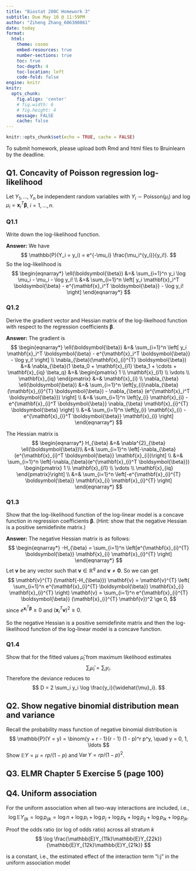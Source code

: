```yaml
---
title: "Biostat 200C Homework 3"
subtitle: Due May 10 @ 11:59PM
author: "Ziheng Zhang_606300061"
date: today
format:
  html:
    theme: cosmo
    embed-resources: true
    number-sections: true
    toc: true
    toc-depth: 4
    toc-location: left
    code-fold: false
engine: knitr
knitr:
  opts_chunk: 
    fig.align: 'center'
    # fig.width: 6
    # fig.height: 4
    message: FALSE
    cache: false
---
```


```r
knitr::opts_chunk$set(echo = TRUE, cache = FALSE)
```

To submit homework, please upload both Rmd and html files to Bruinlearn by the deadline.

## Q1. Concavity of Poisson regression log-likelihood 

Let $Y_1,\ldots,Y_n$ be independent random variables with $Y_i \sim \text{Poisson}(\mu_i)$ and $\log \mu_i = \mathbf{x}_i^T \boldsymbol{\beta}$, $i = 1,\ldots,n$.

### Q1.1

Write down the log-likelihood function.

**Answer:**
We have 
$$
\mathbb{P}(Y_i = y_i) = e^{-\mu_i} \frac{\mu_i^{y_i}}{y_i!}.
$$
So the log-likelihood is
$$
\begin{eqnarray*}
\ell(\boldsymbol{\beta}) &=& \sum_{i=1}^n y_i \log \mu_i - \mu_i - \log y_i! \\
&=& \sum_{i=1}^n \left[ y_i \mathbf{x}_i^T \boldsymbol{\beta} - e^{\mathbf{x}_i^T \boldsymbol{\beta}} - \log y_i! \right]
\end{eqnarray*}
$$

### Q1.2

Derive the gradient vector and Hessian matrix of the log-likelhood function with respect to the regression coefficients $\boldsymbol{\beta}$. 

**Answer:**
The gradient is
$$
\begin{eqnarray*}
\ell(\boldsymbol{\beta}) &=& \sum_{i=1}^n \left[ y_i \mathbf{x}_i^T \boldsymbol{\beta} - e^{\mathbf{x}_i^T \boldsymbol{\beta}} - \log y_i! \right] \\
\nabla_{\beta}(\mathbf{x}_{i}^{T} \boldsymbol{\beta}) &=& \nabla_{\beta}(1 \beta_0 + \mathbf{x}_{i1} \beta_1 + \cdots + \mathbf{x}_{iq} \beta_q) &=& \begin{pmatrix} 1 \\ \mathbf{x}_{i1} \\ \vdots \\ \mathbf{x}_{iq} \end{pmatrix} &=& \mathbf{x}_{i} \\
\nabla_{\beta} \ell(\boldsymbol{\beta}) &=& \sum_{i=1}^n \left[y_{i}\nabla_{\beta} (\mathbf{x}_{i}^{T} \boldsymbol{\beta}) - \nabla_{\beta} (e^{\mathbf{x}_i^T \boldsymbol{\beta}}) \right] \\
&=& \sum_{i=1}^n \left[y_{i} \mathbf{x}_{i} - e^{\mathbf{x}_{i}^T \boldsymbol{\beta}} \nabla_{\beta} \mathbf{x}_{i}^{T} \boldsymbol{\beta} \right] \\
&=& \sum_{i=1}^n \left[y_{i} \mathbf{x}_{i} - e^{\mathbf{x}_{i}^T \boldsymbol{\beta}} \mathbf{x}_{i} \right]
\end{eqnarray*}
$$

The Hessian matrix is
$$
\begin{eqnarray*}
H_{\beta} &=& \nabla^{2}_{\beta} \ell(\boldsymbol{\beta})\\
&=& \sum_{i=1}^n \left[-\nabla_{\beta}(e^{\mathbf{x}_{i}^T \boldsymbol{\beta}} \mathbf{x}_{i})\right] \\
&=& \sum_{i=1}^n \left[-\nabla_{\beta}(e^{\mathbf{x}_{i}^T \boldsymbol{\beta}}) \begin{pmatrix} 1 \\ \mathbf{x}_{i1} \\ \vdots \\ \mathbf{x}_{iq} \end{pmatrix}\right] \\
&=& \sum_{i=1}^n \left[-e^{\mathbf{x}_{i}^{T} \boldsymbol{\beta}} \mathbf{x}_{i} \mathbf{x}_{i}^{T} \right]
\end{eqnarray*}
$$

### Q1.3

Show that the log-likelihood function of the log-linear model is a concave function in regression coefficients $\boldsymbol{\beta}$. (Hint: show that the negative Hessian is a positive semidefinite matrix.)

**Answer:**
The negative Hessian matrix is as follows:
$$
\begin{eqnarray*}
-H_{\beta} = \sum_{i=1}^n \left[e^{\mathbf{x}_{i}^{T} \boldsymbol{\beta}} \mathbf{x}_{i} \mathbf{x}_{i}^{T} \right]
\end{eqnarray*}
$$
Let $\mathbf{v}$ be any vector such that $\mathbf{v} \in \mathbb{R}^{q}$ and $\mathbf{v} \ne \mathbf{0}$. So we can get
$$
\mathbf{v}^{T} (\mathbf{-H_{\beta}}) \mathbf{v} = \mathbf{v}^{T} \left( \sum_{i=1}^n e^{\mathbf{x}_{i}^{T} \boldsymbol{\beta}} \mathbf{x}_{i} \mathbf{x}_{i}^{T}  \right) \mathbf{v} = \sum_{i=1}^n e^{\mathbf{x}_{i}^{T} \boldsymbol{\beta}} (\mathbf{x}_{i}^{T} \mathbf{v})^2 \ge 0,
$$
since $e^{\mathbf{x}_{i}^{T} \boldsymbol{\beta}} \ge 0$ and $(\mathbf{x}_{i}^{T} \mathbf{v})^2 \ge 0$.

So the negative Hessian is a positive semidefinite matrix and then the log-likelihood function of the log-linear model is a concave function. 

### Q1.4

Show that for the fitted values $\widehat{\mu}_i$ from maximum likelihood estimates
$$
\sum_i \widehat{\mu}_i = \sum_i y_i.
$$
Therefore the deviance reduces to
$$
D = 2 \sum_i y_i \log \frac{y_i}{\widehat{\mu}_i}.
$$

## Q2. Show negative binomial distribution mean and variance 

Recall the probability mass function of negative binomial distribution is 
$$
\mathbb{P}(Y = y) = \binom{y + r - 1}{r - 1} (1 - p)^r p^y, \quad y = 0, 1, \ldots
$$
Show $\mathbb{E}Y = \mu = rp / (1 - p)$ and $\operatorname{Var} Y = r p / (1 - p)^2$.

## Q3. ELMR Chapter 5 Exercise 5 (page 100)

## Q4. Uniform association 

For the uniform association when all two-way interactions are included, i.e., 
$$
\log \mathbb{E}Y_{ijk} = \log p_{ijk} = \log n + \log p_i + \log p_j + \log p_k + \log p_{ij} + \log p_{ik} + \log p_{jk}.
$$

Proof the odds ratio (or log of odds ratio) across all stratum $k$ 
$$
\log \frac{\mathbb{E}Y_{11k}\mathbb{E}Y_{22k}}{\mathbb{E}Y_{12k}\mathbb{E}Y_{21k}}
$$

is a constant, i.e., the estimated effect of the interaction term "i:j" in the uniform association model 

